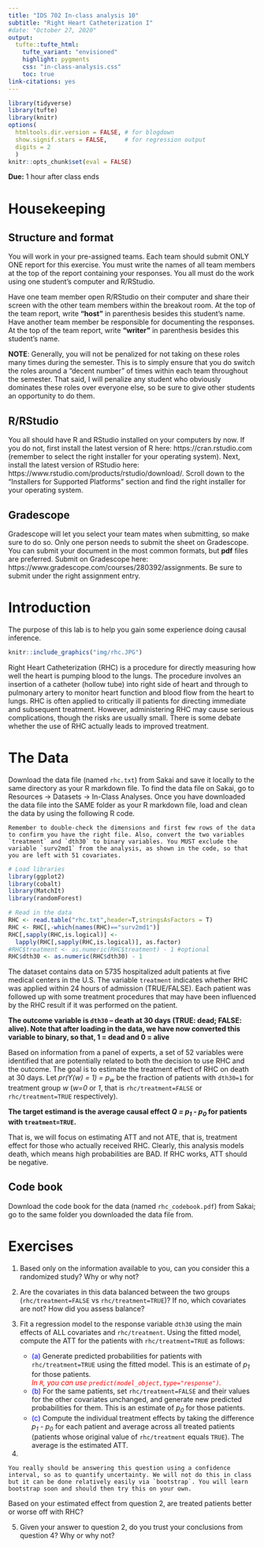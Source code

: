 ```yaml
---
title: "IDS 702 In-class analysis 10"
subtitle: "Right Heart Catheterization I"
#date: "October 27, 2020"
output: 
  tufte::tufte_html:
    tufte_variant: "envisioned"
    highlight: pygments
    css: "in-class-analysis.css"
    toc: true
link-citations: yes
---
```


```r
library(tidyverse)
library(tufte)
library(knitr)
options(
  htmltools.dir.version = FALSE, # for blogdown
  show.signif.stars = FALSE,     # for regression output
  digits = 2
  )
knitr::opts_chunk$set(eval = FALSE)
```


**Due:** 1 hour after class ends


# Housekeeping
## Structure and format
You will work in your pre-assigned teams. Each team should submit ONLY ONE report for this exercise. You must write the names of all team members at the top of the report containing your responses. You all must do the work using one student's computer and R/RStudio. 

Have one team member open R/RStudio on their computer and share their screen with the other team members within the breakout room. At the top of the team report, write **"host"** in parenthesis besides this student's name. Have another team member be responsible for documenting the responses. At the top of the team report, write **"writer"** in parenthesis besides this student's name. 

**NOTE**: Generally, you will not be penalized for not taking on these roles many times during the semester. This is to simply ensure that you do switch the roles around a "decent number" of times within each team throughout the semester. That said, I will penalize any student who obviously dominates these roles over everyone else, so be sure to give other students an opportunity to do them.

## R/RStudio
You all should have R and RStudio installed on your computers by now. If you do not, first install the latest version of R here: https://cran.rstudio.com (remember to select the right installer for your operating system). Next, install the latest version of RStudio here: https://www.rstudio.com/products/rstudio/download/. Scroll down to the "Installers for Supported Platforms" section and find the right installer for your operating system.


## Gradescope
Gradescope will let you select your team mates when submitting, so make sure to do so. Only one person needs to submit the sheet on Gradescope. You can submit your document in the most common formats, but **pdf** files are preferred. Submit on Gradescope here: https://www.gradescope.com/courses/280392/assignments. Be sure to submit under the right assignment entry.



# Introduction

The purpose of this lab is to help you gain some experience doing causal inference.

```r
knitr::include_graphics("img/rhc.JPG")
```

Right Heart Catheterization (RHC) is a procedure for directly measuring how well the heart is pumping blood to the lungs. The procedure involves an insertion of a catheter (hollow tube) into right side of heart and through to pulmonary artery to monitor heart function and blood flow from the heart to lungs. RHC is often applied to critically ill patients for directing immediate and subsequent treatment. However, administering RHC may cause serious complications, though the risks are usually small. There is some debate whether the use of RHC actually leads to improved treatment.


# The Data

Download the data file (named `rhc.txt`) from Sakai and save it locally to the same directory as your R markdown file. To find the data file on Sakai, go to Resources $\rightarrow$ Datasets $\rightarrow$ In-Class Analyses. Once you have downloaded the data file into the SAME folder as your R markdown file, load and clean the data by using the following R code.

```marginfigure
Remember to double-check the dimensions and first few rows of the data to confirm you have the right file. Also, convert the two variables `treatment` and `dth30` to binary variables. You MUST exclude the variable `surv2md1` from the analysis, as shown in the code, so that you are left with 51 covariates.
```

```r
# Load libraries
library(ggplot2)
library(cobalt)
library(MatchIt)
library(randomForest)

# Read in the data
RHC <- read.table("rhc.txt",header=T,stringsAsFactors = T)
RHC <- RHC[,-which(names(RHC)=="surv2md1")]
RHC[,sapply(RHC,is.logical)] <- 
  lapply(RHC[,sapply(RHC,is.logical)], as.factor)
#RHC$treatment <- as.numeric(RHC$treatment) - 1 #optional
RHC$dth30 <- as.numeric(RHC$dth30) - 1
```

The dataset contains data on 5735 hospitalized adult patients at five medical centers in the U.S. The variable `treatment` indicates whether RHC was applied within 24 hours of admission (TRUE/FALSE). Each patient was followed up with some treatment procedures that may have been influenced by the RHC result if it was performed on the patient. 

**The outcome variable is `dth30` -- death at 30 days (TRUE: dead; FALSE: alive). Note that after loading in the data, we have now converted this variable to binary, so that, 1 = dead and 0 = alive**

Based on information from a panel of experts, a set of 52 variables were identified that are potentially related to both the decision to use RHC and the outcome. The goal is to estimate the treatment effect of RHC on death at 30 days. Let *pr(Y(w) = 1) = p<sub>w</sub>* be the fraction of patients with `dth30=1` for treatment group *w* (*w=0* or *1*, that is `rhc/treatment=FALSE` or `rhc/treatment=TRUE` respectively). 

**The target estimand is the average causal effect *Q = p<sub>1</sub> - p<sub>0</sub>* for patients with `treatment=TRUE`.**

That is, we will focus on estimating ATT and not ATE, that is, treatment effect for those who actually received RHC. Clearly, this analysis models death, which means high probabilities are BAD. If RHC works, ATT should be negative.

<!-- This data is based on the data analysis part of: https://stat.duke.edu/sites/stat.duke.edu/files/site-images/FYE13.pdf (the problem and data are actually slightly different). -->


## Code book  

Download the code book for the data (named `rhc_codebook.pdf`) from Sakai; go to the same folder you downloaded the data file from.


# Exercises

1. Based only on the information available to you, can you consider this a randomized study? Why or why not?

2. Are the covariates in this data balanced between the two groups (`rhc/treatment=FALSE` vs `rhc/treatment=TRUE`)? If no, which covariates are not? How did you assess balance?

3. Fit a regression model to the response variable `dth30` using the main effects of ALL covariates and `rhc/treatment`. Using the fitted model, compute the ATT for the patients with `rhc/treatment=TRUE` as follows:
      + <font color="blue">(a)</font> Generate predicted probabilities for patients with `rhc/treatment=TRUE` using the fitted model. This is an estimate of  *p<sub>1</sub>* for those patients.  
      *<font color="red">In `R`, you can use `predict(model_object,type="response")`.</font>*
      + <font color="blue">(b)</font> For the same patients, set `rhc/treatment=FALSE` and their values for the other covariates unchanged, and generate new predicted probabilities for them. This is an estimate of  *p<sub>0</sub>* for those patients.
      + <font color="blue">(c)</font> Compute the individual treatment effects by taking the difference *p<sub>1</sub> - p<sub>0</sub>* for each patient and average across all treated patients (patients whose original value of `rhc/treatment` equals `TRUE`). The average is the estimated ATT.
      
4. 
```marginfigure
You really should be answering this question using a confidence interval, so as to quantify uncertainty. We will not do this in class but it can be done relatively easily via `bootstrap`. You will learn bootstrap soon and should then try this on your own.
```
Based on your estimated effect from question 2, are treated patients better or worse off with RHC?

5. Given your answer to question 2, do you trust your conclusions from question 4?  Why or why not?  

<!-- # ```{marginfigure} -->
<!-- # You can implement the bootstrap procedure by embedding the first two steps in a `for` loop. -->
<!-- # ``` -->
<!-- # Use bootstrap to construct a confidence interval for the estimated ATT in question 2 as follows: -->
<!-- #       + For $b = 1, \ldots, B$, -->
<!-- #         - Re-sample the rows of the original sample with replacement (you can use the `sample` function in R and set the option `replace=TRUE`). -->
<!-- #         - Use your code in steps (a) to (c) in question 2 to estimate the  *ATT<sup>b</sup>* for bootstrap sample $b$. -->
<!-- #        -->
<!-- #     ```{marginfigure} -->
<!-- # You can use the `quantile` function in R here. To find 2.5th and 97.5th percentiles of a vector `x`, use `quantile(x, probs = c(0.025,0.975))`. -->
<!-- # ``` -->
<!-- #       + Compute the 2.5th and 97.5th percentiles of  *ATT<sup>1</sup>,...,ATT<sup>B</sup>*. That is the estimated 95% bootstrap confidence interval. -->
<!-- #   Interpret the interval.  -->
      
<!-- 4. Estimate the propensity score *e* using a logistic regression with all covariates entering in the model as main effects. Assess overlap: that is, are there any observations with an estimated propensity score *e* that is out of the range of *e* in the other group? If there are only a few such outliers (less than 5), keep them; If many, discard them and report the number of the discarded observations. -->

<!-- 5. Using one-to-one, nearest neighbor matching on the estimated propensity scores, check balance again. Are the covariates balanced now? If no, which ones are not? -->

<!-- 6. -->
<!-- ```{marginfigure} -->
<!-- Use a normal approximation to construct the 95% confidence interval, where the standard error should be estimated using the formula for computing standard error for difference in proportions (if you are not familiar with this, check page 280 of the [OIS](https://drive.google.com/file/d/0B-DHaDEbiOGkc1RycUtIcUtIelE/view) book we used for the online summer review). -->
<!-- ``` -->
<!-- Estimate the average causal effect $Q$ using the matched sample obtained above. Construct a 95% confidence interval and interpret your findings. Are treated patients better or worse off with RHC?   -->
<!--   *<font color="red">Note that the estimated average causal effect computed on the matched sample is the ATT we want (where the treated group is `rhc = 1`) and not ATE, because we will discard observations in the control group for which we cannot find matches for. This is something you should keep in mind should you want to estimate ATE on your own projects and applications in the future.</font>* -->

<!-- 7. Now estimate the propensity score *e* using Random forests with all the covariates. Assess overlap: that is, are there any observations with an estimated propensity score *e* that is out of the range of *e* in the other group? If there are only a few such outliers (less than 5), keep them; If many, discard them and report the number of the discarded observations. -->

<!-- 8. Using one-to-one, nearest neighbor matching on the new estimated propensity scores from question 7, check balance again. Are the covariates balanced now? If no, which ones are not? -->

<!-- 9. Estimate the average causal effect $Q$ using the new matched sample obtained in question 8. Construct a 95% confidence interval and interpret your findings (use your code from question 6). -->

<!-- 10.  -->
<!-- ```{marginfigure} -->
<!-- Note that this estimated effect is no longer an estimate of *Q = p<sub>1</sub> - p<sub>0</sub>* but intuitively, we can still draw "roughly" the same conclusions from it. -->
<!-- ``` -->
<!-- Using the new matched sample obtained in question 8, fit a logistic regression to the response variable using the main effects of all covariates. Also include the new propensity scores *e* from question 7 as a predictor. Report the estimated causal odds ratio and its corresponding confidence interval. Interpret your findings. Are your overall findings in line with your findings from question 9? -->




<!-- # Acknowledgement -->

<!-- This exercise is based on ideas proposed by [Sam Voisin](https://stat.duke.edu/people/sam-voisin). -->



